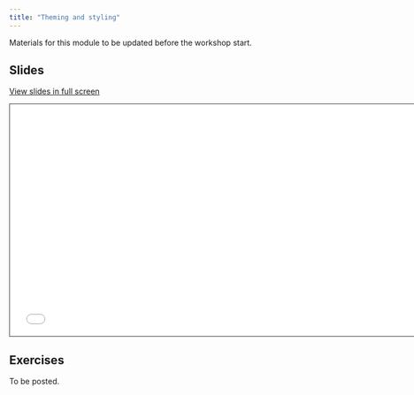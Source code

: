```yaml
---
title: "Theming and styling"
---
```


::: callout-note
Materials for this module to be updated before the workshop start.
:::

## Slides

[View slides in full screen](3-theming-styling.html)

```{=html}
<iframe class="slide-deck" src="3-theming-styling.html" height="420" width="747" style="border: 1px solid #2e3846;"></iframe>
```
## Exercises

To be posted.
